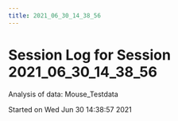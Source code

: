 ```yaml
---
title: 2021_06_30_14_38_56
---
```

# Session Log for Session 2021_06_30_14_38_56
Analysis of data:  Mouse_Testdata

Started on Wed Jun 30 14:38:57 2021


